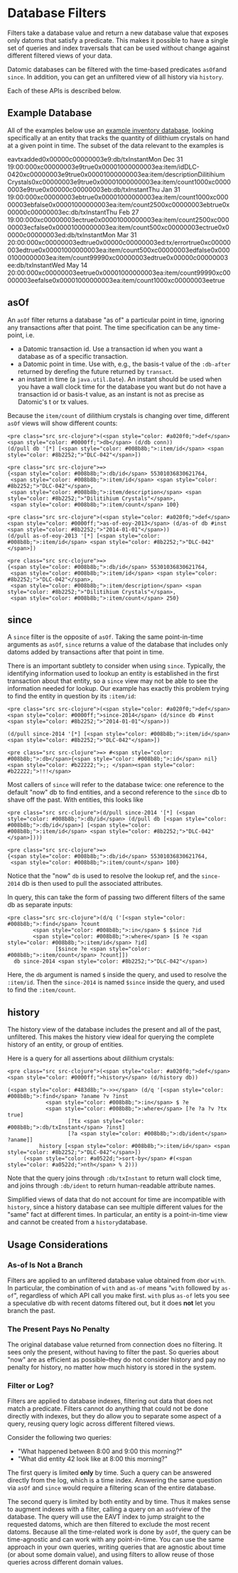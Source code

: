 Database Filters
================

Filters take a database value and return a new database value that exposes only datoms that satisfy a predicate. This makes it possible to have a single set of queries and index traversals that can be used without change against different filtered views of your data.

Datomic databases can be filtered with the time-based predicates `asOf`and `since`. In addition, you can get an unfiltered view of all history via `history`.

Each of these APIs is described below.

Example Database
----------------

All of the examples below use an [example inventory database](https://github.com/cognitect-labs/day-of-datomic-cloud/blob/master/tutorial/filters.clj), looking specifically at an entity that tracks the quantity of dilithium crystals on hand at a given point in time. The subset of the data relevant to the examples is

eavtxadded0x00000c00000003e9:db/txInstantMon Dec 31 19:00:000xc00000003e9true0x00001000000003ea:item/idDLC-0420xc00000003e9true0x00001000000003ea:item/descriptionDilitihium Crystals0xc00000003e9true0x00001000000003ea:item/count1000xc00000003e9true0x00000c00000003eb:db/txInstantThu Jan 31 19:00:000xc00000003ebtrue0x00001000000003ea:item/count1000xc00000003ebfalse0x00001000000003ea:item/count2500xc00000003ebtrue0x00000c00000003ec:db/txInstantThu Feb 27 19:00:000xc00000003ectrue0x00001000000003ea:item/count2500xc00000003ecfalse0x00001000000003ea:item/count500xc00000003ectrue0x00000c00000003ed:db/txInstantMon Mar 31 20:00:000xc00000003edtrue0x00000c00000003ed:tx/errortrue0xc00000003edtrue0x00001000000003ea:item/count500xc00000003edfalse0x00001000000003ea:item/count99990xc00000003edtrue0x00000c00000003ee:db/txInstantWed May 14 20:00:000xc00000003eetrue0x00001000000003ea:item/count99990xc00000003eefalse0x00001000000003ea:item/count1000xc00000003eetrue



asOf
----

An `asOf` filter returns a database "as of" a particular point in time, ignoring any transactions after that point. The time specification can be any time-point, i.e.

- a Datomic transaction id. Use a transaction id when you want a database as of a specific transaction.
- a Datomic point in time. Use with, e.g., the basis-t value of the `:db-after` returned by derefing the future returned by `transact`.
- an instant in time (a `java.util.Date`). An instant should be used when you have a wall clock time for the database you want but do not have a transaction id or basis-t value, as an instant is not as precise as Datomic's t or tx values.

Because the `item/count` of dilithium crystals is changing over time, different `asOf` views will show different counts:

```
<pre class="src src-clojure">(<span style="color: #a020f0;">def</span> <span style="color: #0000ff;">db</span> (d/db conn))
(d/pull db '[*] [<span style="color: #008b8b;">:item/id</span> <span style="color: #8b2252;">"DLC-042"</span>])
```



```
<pre class="src src-clojure">=>
{<span style="color: #008b8b;">:db/id</span> 55301036830621764, 
 <span style="color: #008b8b;">:item/id</span> <span style="color: #8b2252;">"DLC-042"</span>, 
 <span style="color: #008b8b;">:item/description</span> <span style="color: #8b2252;">"Dilitihium Crystals"</span>, 
 <span style="color: #008b8b;">:item/count</span> 100}

```



```
<pre class="src src-clojure">(<span style="color: #a020f0;">def</span> <span style="color: #0000ff;">as-of-eoy-2013</span> (d/as-of db #inst <span style="color: #8b2252;">"2014-01-01"</span>))
(d/pull as-of-eoy-2013 '[*] [<span style="color: #008b8b;">:item/id</span> <span style="color: #8b2252;">"DLC-042"</span>])
```



```
<pre class="src src-clojure">=>
{<span style="color: #008b8b;">:db/id</span> 55301036830621764, 
 <span style="color: #008b8b;">:item/id</span> <span style="color: #8b2252;">"DLC-042"</span>, 
 <span style="color: #008b8b;">:item/description</span> <span style="color: #8b2252;">"Dilitihium Crystals"</span>, 
 <span style="color: #008b8b;">:item/count</span> 250}
```







since
-----

A `since` filter is the opposite of `asOf`. Taking the same point-in-time arguments as `asOf`, `since` returns a value of the database that includes only datoms added by transactions after that point in time.

There is an important subtlety to consider when using `since`. Typically, the identifying information used to lookup an entity is established in the first transaction about that entity, so a `since` view may not be able to see the information needed for lookup. Our example has exactly this problem trying to find the entity in question by its `:item/id`:

```
<pre class="src src-clojure">(<span style="color: #a020f0;">def</span> <span style="color: #0000ff;">since-2014</span> (d/since db #inst <span style="color: #8b2252;">"2014-01-01"</span>))

(d/pull since-2014 '[*] [<span style="color: #008b8b;">:item/id</span> <span style="color: #8b2252;">"DLC-042"</span>])
```



```
<pre class="src src-clojure">=> #<span style="color: #008b8b;">:db</span>{<span style="color: #008b8b;">:id</span> nil} <span style="color: #b22222;">;; </span><span style="color: #b22222;">!!!</span>
```



Most callers of `since` will refer to the database twice: one reference to the default "now" db to find entities, and a second reference to the `since` db to shave off the past. With entities, this looks like

```
<pre class="src src-clojure">(d/pull since-2014 '[*] (<span style="color: #008b8b;">:db/id</span> (d/pull db [<span style="color: #008b8b;">:db/id</span>] [<span style="color: #008b8b;">:item/id</span> <span style="color: #8b2252;">"DLC-042"</span>])))
```



```
<pre class="src src-clojure">=>
{<span style="color: #008b8b;">:db/id</span> 55301036830621764, 
 <span style="color: #008b8b;">:item/count</span> 100}
```



Notice that the "now" `db` is used to resolve the lookup ref, and the `since-2014` db is then used to pull the associated attributes.

In query, this can take the form of passing two different filters of the same db as separate inputs:

```
<pre class="src src-clojure">(d/q ('[<span style="color: #008b8b;">:find</span> ?count 
        <span style="color: #008b8b;">:in</span> $ $since ?id 
        <span style="color: #008b8b;">:where</span> [$ ?e <span style="color: #008b8b;">:item/id</span> ?id] 
               [$since ?e <span style="color: #008b8b;">:item/count</span> ?count]]) 
  db since-2014 <span style="color: #8b2252;">"DLC-042"</span>)
```



Here, the `db` argument is named `$` inside the query, and used to resolve the `:item/id`. Then the `since-2014` is named `$since` inside the query, and used to find the `:item/count`.





history
-------

The history view of the database includes the present and all of the past, unfiltered. This makes the history view ideal for querying the complete history of an entity, or group of entities.

Here is a query for all assertions about dilithium crystals:

```
<pre class="src src-clojure">(<span style="color: #a020f0;">def</span> <span style="color: #0000ff;">history</span> (d/history db))

(<span style="color: #483d8b;">->></span> (d/q '[<span style="color: #008b8b;">:find</span> ?aname ?v ?inst
            <span style="color: #008b8b;">:in</span> $ ?e
            <span style="color: #008b8b;">:where</span> [?e ?a ?v ?tx true]
                   [?tx <span style="color: #008b8b;">:db/txInstant</span> ?inst]
                   [?a <span style="color: #008b8b;">:db/ident</span> ?aname]]
          history [<span style="color: #008b8b;">:item/id</span> <span style="color: #8b2252;">"DLC-042"</span>])
     (<span style="color: #a0522d;">sort-by</span> #(<span style="color: #a0522d;">nth</span> % 2)))
```



Note that the query joins through `:db/txInstant` to return wall clock time, and joins through `:db/ident` to return human-readable attribute names.

Simplified views of data that do not account for time are incompatible with `history`, since a history database can see multiple different values for the "same" fact at different times. In particular, an entity is a point-in-time view and cannot be created from a `history`database.





Usage Considerations
--------------------



### As-of Is Not a Branch

Filters are applied to an unfiltered database value obtained from `db`or `with`. In particular, the combination of `with` and `as-of` means "`with` followed by `as-of`", regardless of which API call you make first. `with` plus `as-of` lets you see a speculative db with recent datoms filtered out, but it does **not** let you branch the past.





### The Present Pays No Penalty

The original database value returned from connection does no filtering. It sees only the present, without having to filter the past. So queries about "now" are as efficient as possible–they do not consider history and pay no penalty for history, no matter how much history is stored in the system.





### Filter or Log?

Filters are applied to database indexes, filtering out data that does not match a predicate. Filters cannot do anything that could not be done directly with indexes, but they do allow you to separate some aspect of a query, reusing query logic across different filtered views.

Consider the following two queries:

- "What happened between 8:00 and 9:00 this morning?"
- "What did entity 42 look like at 8:00 this morning?"

The first query is limited **only** by time. Such a query can be answered directly from the log, which is a time index. Answering the same question via `asOf` and `since` would require a filtering scan of the entire database.

The second query is limited by both entity and by time. Thus it makes sense to augment indexes with a filter, calling a query on an `asOf`view of the database. The query will use the EAVT index to jump straight to the requested datoms, which are then filtered to exclude the most recent datoms. Because all the time-related work is done by `asOf`, the query can be time-agnostic and can work with any point-in-time. You can use the same approach in your own queries, writing queries that are agnostic about time (or about some domain value), and using filters to allow reuse of those queries across different domain values.